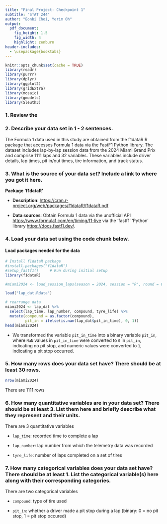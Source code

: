 ```yaml
---
title: "Final Project: Checkpoint 1"
subtitle: "STAT 244"
author: "Eonbi Choi, Yerim Oh"
output:
  pdf_document:
    fig_height: 1.5
    fig_width: 4
    highlight: zenburn
header-includes:
  - \usepackage{booktabs}
---
```


```r
knitr::opts_chunk$set(cache = TRUE)
library(readr)
library(purrr)
library(dplyr)
library(ggplot2)
library(gridExtra)
library(mosaic)
library(gmodels)
library(Sleuth3)
```

### 1. Review the \href{https://docs.google.com/document/d/11G6wyZeNyfobAQm-yCaBj0d8C3wCuxCmKqwaErpTMcQ/edit?usp=sharing}{\textcolor{blue}{Final Project Description document}}

### 2. Describe your data set in 1 - 2 sentences.

The Formula 1 data used in this study are obtained from the f1dataR R package that accesses Formula 1 data via the FastF1 Python library. The dataset includes lap-by-lap session data from the 2024 Miami Grand Prix and comprise 1111 laps and 32 variables. These variables include driver details, lap times, pit in/out times, tire information, and track status.

### 3. What is the source of your data set? Include a link to where you got it here.

**Package ‘f1dataR’**

-   **Description**: <https://cran.r-project.org/web/packages/f1dataR/f1dataR.pdf>

-   **Data sources**: Obtain Formula 1 data via the unofficial API <https://www.formula1.com/en/timing/f1-live> via the 'fastf1' 'Python' library <https://docs.fastf1.dev/>.

### 4. Load your data set using the code chunk below.

#### Load packages needed for the data

```r
# Install f1dataR package
#install.packages("f1dataR")
#setup_fastf1()     # Run during initial setup
library(f1dataR)
```

```r
#miami2024 <- load_session_laps(season = 2024, session = "R", round = 6)
```

```r
load("lap_dat.Rdata")

# rearrange data
miami2024 <- lap_dat %>%
  select(lap_time, lap_number, compound, tyre_life) %>%
  mutate(compound = as.factor(compound),
         pit_in = ifelse(is.nan(lap_dat$pit_in_time), 0, 1))
head(miami2024)
```

-   We transformed the variable `pit_in_time` into a binary variable `pit_in`, where `NaN` values in `pit_in_time` were converted to `0` in `pit_in`, indicating no pit stop, and numeric values were converted to `1`, indicating a pit stop occurred.

### 5. How many rows does your data set have? There should be at least 30 rows.

```r
nrow(miami2024)
```

There are 1111 rows

### 6. How many quantitative variables are in your data set? There should be at least 3. List them here and briefly describe what they represent **and** their units.

There are 3 quantitative variables

-   `lap_time`: recorded time to complete a lap

-   `lap_number`: lap number from which the telemetry data was recorded

-   `tyre_life`: number of laps completed on a set of tires

### 7. How many categorical variables does your data set have? There should be at least 1. List the categorical variable(s) here along with their corresponding categories.

There are two categorical variables

-   `compound`: type of tire used

-   `pit_in`: whether a driver made a pit stop during a lap (binary: 0 = no pit stop, 1 = pit stop occured)
